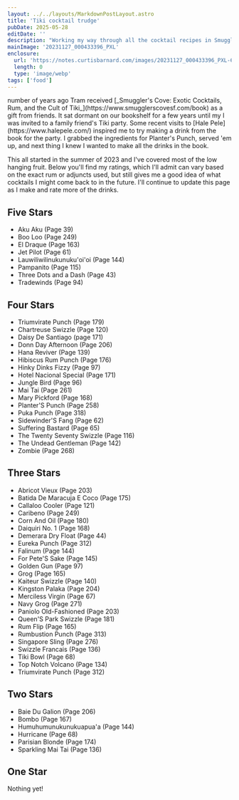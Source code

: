 ```yaml
---
layout: ../../layouts/MarkdownPostLayout.astro
title: 'Tiki cocktail trudge'
pubDate: 2025-05-28
editDate: ''
description: "Working my way through all the cocktail recipes in Smuggler's Cover"
mainImage: '20231127_000433396_PXL'
enclosure:
  url: 'https://notes.curtisbarnard.com/images/20231127_000433396_PXL-600w.webp'
  length: 0
  type: 'image/webp'
tags: ['food']
---
```



<Single4by5
  imgPath1='20231127_000433396_PXL'
  imgAlt1='A cocktail in a glass with ice, three cherries, and a pineapple frond as garnish.'
  caption1="Three dots and a dash ala Smuggler's Cove at a friend's pizza party in November 2023" 
/>

<DropCap letter='A' /> 
number of years ago Tram received [_Smuggler's Cove: Exotic Cocktails, Rum, and the Cult of Tiki_](https://www.smugglerscovesf.com/book) as a gift from friends. It sat dormant on our bookshelf for a few years until my I was invited to a family friend's Tiki party. Some recent visits to [Hale Pele](https://www.halepele.com/) inspired me to try making a drink from the book for the party. I grabbed the ingredients for Planter's Punch, served 'em up, and next thing I knew I wanted to make all the drinks in the book. 

This all started in the summer of 2023 and I've covered most of the low hanging fruit. Below you'll find my ratings, which I'll admit can vary based on the exact rum or adjuncts used, but still gives me a good idea of what cocktails I might come back to in the future. I'll continue to update this page as I make and rate more of the drinks.

## Five Stars
* Aku Aku (Page 39)
* Boo Loo (Page 249)
* El Draque (Page 163)
* Jet Pilot (Page 61)
* Lauwiliwilinukunuku'oi'oi (Page 144)
* Pampanito (Page 115)
* Three Dots and a Dash (Page 43)
* Tradewinds (Page 94)

## Four Stars
* Triumvirate Punch (Page 179)
* Chartreuse Swizzle (Page 120)
* Daisy De Santiago (page 171)
* Donn Day Afternoon (Page 206)
* Hana Reviver (Page 139)
* Hibiscus Rum Punch (Page 176)
* Hinky Dinks Fizzy (Page 97)
* Hotel Nacional Special (Page 171)
* Jungle Bird (Page 96)
* Mai Tai (Page 261)
* Mary Pickford (Page 168)
* Planter'S Punch (Page 258)
* Puka Punch (Page 318)
* Sidewinder'S Fang (Page 62)
* Suffering Bastard (Page 65)
* The Twenty Seventy Swizzle (Page 116)
* The Undead Gentleman (Page 142)
* Zombie (Page 268)

## Three Stars
* Abricot Vieux (Page 203)
* Batida De Maracuja E Coco (Page 175)
* Callaloo Cooler (Page 121)
* Caribeno (Page 249)
* Corn And Oil (Page 180)
* Daiquiri No. 1 (Page 168)
* Demerara Dry Float (Page 44)
* Eureka Punch (Page 312)
* Falinum (Page 144)
* For Pete'S Sake (Page 145)
* Golden Gun (Page 97)
* Grog (Page 165)
* Kaiteur Swizzle (Page 140)
* Kingston Palaka (Page 204)
* Merciless Virgin (Page 67)
* Navy Grog (Page 271)
* Paniolo Old-Fashioned (Page 203)
* Queen'S Park Swizzle (Page 181)
* Rum Flip (Page 165)
* Rumbustion Punch (Page 313)
* Singapore Sling (Page 276)
* Swizzle Francais (Page 136)
* Tiki Bowl (Page 68)
* Top Notch Volcano (Page 134)
* Triumvirate Punch (Page 312)

## Two Stars
* Baie Du Galion (Page 206)
* Bombo (Page 167)
* Humuhumunukunukuapua'a (Page 144)
* Hurricane (Page 68)
* Parisian Blonde (Page 174)
* Sparkling Mai Tai (Page 136)

## One Star
Nothing yet!

